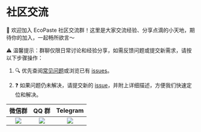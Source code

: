 # 社区交流

🎉 欢迎加入 EcoPaste 社区交流群！这里是大家交流经验、分享点滴的小天地，期待你的加入，一起畅所欲言～

⚠️ 温馨提示：群聊仅限日常讨论和经验分享，如需反馈问题或提交新需求，请按以下步骤操作：

1. 🔍 优先查阅[常见问题](/problem/macos/damage)或浏览已有 [issues](https://github.com/EcoPasteHub/EcoPaste/issues)。

2. ❓ 如果问题仍未解决，请提交新的 [issue](https://github.com/EcoPasteHub/EcoPaste/issues/new/choose)，并附上详细描述，方便我们快速定位和解决。

<div className="community">

|                       微信群                       |                     QQ 群                     |                      Telegram                      |
| :------------------------------------------------: | :-------------------------------------------: | :------------------------------------------------: |
| <Image src="/community/wechat-group-light.png"  /> | <Image src="/community/qq-group-light.png" /> | <Image src="/community/telegram-chat-light.png" /> |

</div>
